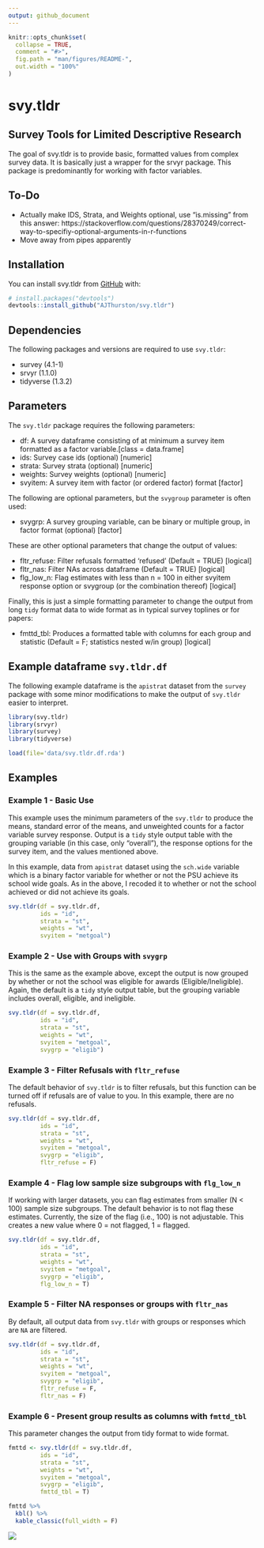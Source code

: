 ```yaml
---
output: github_document
---
```


<!-- README.md is generated from README.Rmd. Please edit that file -->

```r
knitr::opts_chunk$set(
  collapse = TRUE,
  comment = "#>",
  fig.path = "man/figures/README-",
  out.width = "100%"
)
```

# svy.tldr
## Survey Tools for Limited Descriptive Research

<!-- badges: start -->
<!-- badges: end -->

The goal of svy.tldr is to provide basic, formatted values from complex survey data.  It is basically just a wrapper for the srvyr package.  This package is predominantly for working with factor variables.  

## To-Do
* Actually make IDS, Strata, and Weights optional, use "is.missing" from this answer: https://stackoverflow.com/questions/28370249/correct-way-to-specifiy-optional-arguments-in-r-functions  
* Move away from pipes apparently

## Installation

You can install svy.tldr from [GitHub](https://github.com/) with:

``` r
# install.packages("devtools")
devtools::install_github("AJThurston/svy.tldr")
```

## Dependencies

The following packages and versions are required to use `svy.tldr`:

* survey (4.1-1)
* srvyr (1.1.0)
* tidyverse (1.3.2)

## Parameters

The `svy.tldr` package requires the following parameters:

* df: A survey dataframe consisting of at minimum a survey item formatted as a factor variable.[class = data.frame]
* ids: Survey case ids (optional) [numeric]
* strata: Survey strata (optional) [numeric]
* weights: Survey weights (optional) [numeric]
* svyitem: A survey item with factor (or ordered factor) format [factor]

The following are optional parameters, but the `svygroup` parameter is often used:

* svygrp: A survey grouping variable, can be binary or multiple group, in factor format (optional) [factor]

These are other optional parameters that change the output of values:

* fltr_refuse: Filter refusals formatted 'refused' (Default = TRUE) [logical]
* fltr_nas: Filter NAs across dataframe (Default = TRUE) [logical]
* flg_low_n: Flag estimates with less than n = 100 in either svyitem response option or svygroup (or the combination thereof) [logical]

Finally, this is just a simple formatting parameter to change the output from long `tidy` format data to wide format as in typical survey toplines or for papers:

* fmttd_tbl: Produces a formatted table with columns for each group and statistic (Default = F; statistics nested w/in group) [logical]

## Example dataframe `svy.tldr.df`

The following example dataframe is the `apistrat` dataset from the `survey` package with some minor modifications to make the output of `svy.tldr` easier to interpret. 

```r
library(svy.tldr)
library(srvyr)
library(survey)
library(tidyverse)

load(file='data/svy.tldr.df.rda')
```

## Examples

### Example 1 - Basic Use
This example uses the minimum parameters of the `svy.tldr` to produce the means, standard error of the means, and unweighted counts for a factor variable survey response.  Output is a `tidy` style output table with the grouping variable (in this case, only "overall"), the response options for the survey item, and the values mentioned above.

In this example, data from `apistrat` dataset using the `sch.wide` variable which is a binary factor variable for whether or not the PSU achieve its school wide goals.  As in the above, I recoded it to whether or not the school achieved or did not achieve its goals. 

```r
svy.tldr(df = svy.tldr.df,
         ids = "id",
         strata = "st",
         weights = "wt",
         svyitem = "metgoal")
```

### Example 2 - Use with Groups with `svygrp`
This is the same as the example above, except the output is now grouped by whether or not the school was eligible for awards (Eligible/Ineligible).  Again, the default is a `tidy` style output table, but the grouping variable includes overall, eligible, and ineligible.

```r
svy.tldr(df = svy.tldr.df,
         ids = "id",
         strata = "st",
         weights = "wt",
         svyitem = "metgoal",
         svygrp = "eligib")
```

### Example 3 - Filter Refusals with `fltr_refuse`
The default behavior of `svy.tldr` is to filter refusals, but this function can be turned off if refusals are of value to you.  In this example, there are no refusals.

```r
svy.tldr(df = svy.tldr.df,
         ids = "id",
         strata = "st",
         weights = "wt",
         svyitem = "metgoal",
         svygrp = "eligib",
         fltr_refuse = F)
```

### Example 4 - Flag low sample size subgroups with `flg_low_n`
If working with larger datasets, you can flag estimates from smaller (N < 100) sample size subgroups.  The default behavior is to not flag these estimates.  Currently, the size of the flag (i.e., 100) is not adjustable.  This creates a new value where 0 = not flagged, 1 = flagged.

```r
svy.tldr(df = svy.tldr.df,
         ids = "id",
         strata = "st",
         weights = "wt",
         svyitem = "metgoal",
         svygrp = "eligib",
         flg_low_n = T)
```

### Example 5 - Filter NA responses or groups with `fltr_nas`
By default, all output data from `svy.tldr` with groups or responses which are `NA` are filtered.  

```r
svy.tldr(df = svy.tldr.df,
         ids = "id",
         strata = "st",
         weights = "wt",
         svyitem = "metgoal",
         svygrp = "eligib",
         fltr_refuse = F,
         fltr_nas = F)
```

### Example 6 - Present group results as columns with `fmttd_tbl`
This parameter changes the output from tidy format to wide format.

```r
fmttd <- svy.tldr(df = svy.tldr.df,
         ids = "id",
         strata = "st",
         weights = "wt",
         svyitem = "metgoal",
         svygrp = "eligib",
         fmttd_tbl = T)

fmttd %>%
  kbl() %>%
  kable_classic(full_width = F)
```
![](https://github.com/AJThurston/svy.tldr/man/figures/ex6.PNG)
